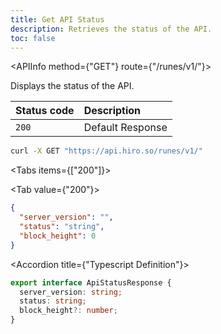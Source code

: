 ```yaml
---
title: Get API Status
description: Retrieves the status of the API.
toc: false
---
```



<Root>

<API>

<APIInfo method={"GET"} route={"/runes/v1/"}>

Displays the status of the API.

| Status code | Description |
| :----------- | :----------- |
| `200` | Default Response |

</APIInfo>

<APIExample>

```bash title="curl"
curl -X GET "https://api.hiro.so/runes/v1/"
```

<Tabs items={["200"]}>

<Tab value={"200"}>



```json title="Example Response"
{
  "server_version": "",
  "status": "string",
  "block_height": 0
}
```

<Accordions>

<Accordion title={"Typescript Definition"}>

```ts
export interface ApiStatusResponse {
  server_version: string;
  status: string;
  block_height?: number;
}

```

</Accordion>

</Accordions>

</Tab>

</Tabs>

</APIExample>

</API>

</Root>
